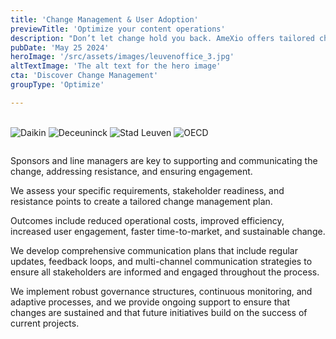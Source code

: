 ```yaml
---
title: 'Change Management & User Adoption'
previewTitle: 'Optimize your content operations'
description: "Don’t let change hold you back. AmeXio offers tailored change management strategies, training, and support to ensure smooth transitions and lasting success."
pubDate: 'May 25 2024'
heroImage: '/src/assets/images/leuvenoffice_3.jpg'
altTextImage: 'The alt text for the hero image'
cta: 'Discover Change Management'
groupType: 'Optimize' 

---
```




<HeroHeader 
	headline={frontmatter.title}
    text={frontmatter.description}
    backgroundImage={frontmatter.heroImage} >	
	<Customers headline="Customers we advised on Change Management & User Adoption">
		<Image src={daikin} alt="Daikin" class="h-10 w-auto"/>
		<Image src={deceuninck} alt="Deceuninck" class="h-10 w-auto"/>
		<Image src={leuven} alt="Stad Leuven" class="h-10 w-auto"/>
		<Image src={oecd} alt="OECD" class="h-10 w-auto"/>
	</Customers> 
</HeroHeader>

<TeaserWithImage 
	headline="How Much of Your Success Is at Risk?"
	description="Enterprise organizations face a <strong>multitude of challenges</strong> when it comes to change management and user adoption. Rapid technological advancements and shifting market dynamics necessitate continual adaptation. Implementing new IT projects impacts organizations at multiple levels, far beyond just installing and configuring software. This often includes changes to locations, processes, systems, tools, job roles, and even attitudes and mindsets. <strong>Ensuring stakeholder readiness</strong> is paramount, as sponsors and line managers play critical roles in supporting the change. <strong>Clear communication, well-defined roles, and adequate training</strong> are essential to prepare for and mitigate resistance.
	<br /><br />Moreover, common pain points include <strong>misalignment</strong> between tool configurations and <strong>business needs</strong>, <strong>insufficient knowledge</strong> of provided toolchains leading to reliance on legacy solutions, and <strong>non-transparent content workflow</strong>s. These issues can result in increased IT costs, decreased customer engagement, slow time-to-market, and overall low productivity. Addressing these challenges involves not only managing the technical aspects but also focusing on the human factors of change, such as speed of adoption, ultimate utilization, and proficiency (SUP). By working with change agents and preparing for resistance, organizations can enhance their ability to meet or exceed project goals, thereby <strong>improving ROI and ensuring sustainable change</strong>.">
	<Image src={explainer} alt="" width={512} height={512} class="rounded-xl" />
</TeaserWithImage>


<Highlight 
	title="Dramatically increase your project success rate"
	text="Even a small amount of effort has a big impact on reaching your goals."
	image='/src/assets/images/cmua_increase_success.png'
	buttonText="discover"
	/>

<TilesContainer 
    headline="Pillars & Principles"
    description="Our core elements provide strategic direction, adaptability, and lasting impact, ensuring your organization achieves its goals efficiently and sustainably.">
    <SmallTile 
		headline="Envision the future state"
		description="Align all stakeholders with a clear vision of your future goals." >
    </SmallTile>
    <SmallTile 
		headline="Modular & tailored approach"
		description="Customized, flexible strategies that evolve with your organization." >
    </SmallTile>
    <SmallTile 
		headline="Evidence-based methods"
		description="Proven strategies grounded in research and real-world success." >
    </SmallTile>
    <SmallTile 
		headline="Sustainable change"
		description="Create lasting change with robust governance and adaptive processes." >
    </SmallTile>
</TilesContainer>
  
<Quote 
    quote="AmeXio provided support for setting up the change team and developing the ambassadors community, which gave our project a flying start! The thoughtful approach, especially in establishing the KPI and objectives plan, ensured we started from a strong foundation. From there, we evaluate and adjust as needed. This allows us to build knowledge and experience together to elevate Change Management to a higher level. And all this in a very pleasant, smooth, and flexible collaboration!"
    name='Anne Smekens'
    jobtitle="Change Manager @ Aquafin"
    profileImage='/src/assets/people/anne_smekens.jpeg'
	class="mt-40"
    /> 

<Faq headline="Questions we usually get">
	<FaqQuestion
		headline="What role do sponsors and line managers play in change management?"
		headlineTag="h3"> 
		<p>Sponsors and line managers are key to supporting and communicating the change, addressing resistance, and ensuring engagement.</p>
	</FaqQuestion>
	<FaqQuestion 
		headline="How does AmeXio customize its approach to our needs?"
		headlineTag="h3" >
		<p>We assess your specific requirements, stakeholder readiness, and resistance points to create a tailored change management plan.</p>
	</FaqQuestion>
	<FaqQuestion 
		headline="What outcomes can we expect from effective change management?" >
		<p>Outcomes include reduced operational costs, improved efficiency, increased user engagement, faster time-to-market, and sustainable change.</p>
	</FaqQuestion>
	<FaqQuestion 
		headline="How does AmeXio handle communication during change management projects?">
		<p>We develop comprehensive communication plans that include regular updates, feedback loops, and multi-channel communication strategies to ensure all stakeholders are informed and engaged throughout the process.</p>
	</FaqQuestion>
	<FaqQuestion 
		headline="How do you ensure that change management efforts are sustainable in the long term?">
		<p>We implement robust governance structures, continuous monitoring, and adaptive processes, and we provide ongoing support to ensure that changes are sustained and that future initiatives build on the success of current projects.</p>
	</FaqQuestion>
</Faq>

